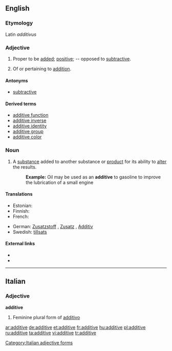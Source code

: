 ==English==

===Etymology===
Latin ''additivus''

===Adjective===
{{en-adj}}

# {{mathematics}} Proper to be [[add]]ed; [[positive]]; -- opposed to [[subtractive]].
# Of or pertaining to [[addition]].

====Antonyms====
* [[subtractive]]

====Derived terms====
* [[additive function]]
* [[additive inverse]]
* [[additive identity]]
* [[additive group]]
* [[additive color]]

===Noun===
{{en-noun}}

# A [[substance]] added to another substance or [[product]] for its ability to [[alter]] the results.
#: '''Example:''' Oil may be used as an '''additive''' to gasoline to improve the lubrication of a small engine

====Translations====
{{trans-top|substance altering another substance}}
* Estonian: {{t|et|lisaaine}}
* Finnish: {{t-|fi|lisäaine}}
* French: {{t+|fr|additif}}
{{trans-mid}}
* German: [[Zusatzstoff]] {{m}}, [[Zusatz]] {{m}}, [[Additiv]] {{n}}
* Swedish: [[tillsats]] {{c}}
{{trans-bottom}}

====External links====
* {{R:Webster 1913}}
* {{R:Century 1911}}

----

==Italian==

===Adjective===
'''additive''' {{f}}

# Feminine plural form of [[additivo]]

[[Category:Italian adjective forms]]

[[ar:additive]]
[[de:additive]]
[[et:additive]]
[[fr:additive]]
[[hu:additive]]
[[pl:additive]]
[[ru:additive]]
[[ta:additive]]
[[vi:additive]]
[[tr:additive]]